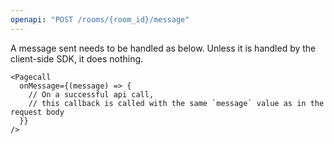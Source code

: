 ```yaml
---
openapi: "POST /rooms/{room_id}/message"
---
```


A message sent needs to be handled as below.
Unless it is handled by the client-side SDK, it does nothing.

```tsx
<Pagecall
  onMessage={(message) => {
    // On a successful api call,
    // this callback is called with the same `message` value as in the request body
  }}
/>
```
